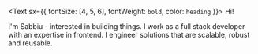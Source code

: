 <Text sx={{ fontSize: [4, 5, 6], fontWeight: `bold`, color: `heading` }}>
  Hi!
</Text>

I'm Sabbiu - interested in building things. I work as a full stack developer with an expertise in frontend. I engineer solutions that are scalable, robust and reusable.
